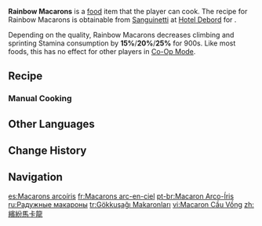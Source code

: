 {{Food Infobox
|id              = 108617
|description     = Small, multi-colored round pastries.
|desc_suspicious = The first one feels empty, the second is slanted, the third uneven, and the fourth's a fickle mix... As expected of a Fontainian dessert dictated by dozens of details, this will take more work to master.
|desc_basic      = There's a saying in Fontaine that a dessert spread without macarons is like having the many waters bereft of their source. Never mind the dessert artists in Fontainian kitchens &mdash; even dessert dilettantes on the streets know this adage by heart.
|desc_delicious  = The crisp shell wraps a thick, soft filling, and all is right with the world. Try one, and it shall be as if a little kitten's nose is nuzzling against your chest. Surely no one could help but fall for such an experience.
|type            = Adventurer's Dishes
|effectType      = Stamina Reduction
|effect          = Decreases all party members' climbing and sprinting Stamina consumption by (var1)% for 900s.
|eff_suspicious1 = 15
|eff_basic1      = 20
|eff_delicious1  = 25
|quality         = 3
|eff_att1        = Stamina
|eff_att2        = Climbing Stamina
|eff_att3        = Sprinting Stamina
|region          = Fontaine
|variant         = "Pick What You Like!"
|recipe          = Sold by [[Sanguinetti]]
|source1         = 
}}
'''Rainbow Macarons''' is a [[food]] item that the player can cook. The recipe for Rainbow Macarons is obtainable from [[Sanguinetti]] at [[Hotel Debord]] for {{Item|Mora|x=5,000}}.

Depending on the quality, Rainbow Macarons decreases climbing and sprinting Stamina consumption by '''15%'''/'''20%'''/'''25%'''  for 900s. Like most foods, this has no effect for other players in [[Co-Op Mode]].

{{Special Dish|Navia|"Pick What You Like!"}}

==Recipe==
{{Recipe
|type = Cooking
|Bird Egg = 3
|Sugar = 2
|Almond = 2
|Bulle Fruit = 1
|sort = Bird Egg,Sugar,Almond,Bulle Fruit
}}

===Manual Cooking===
{{Manual Cooking}}

==Other Languages==
{{Other Languages
|en       = Rainbow Macarons
|zhs      = 缤纷马卡龙
|zhs_rm   = Bīnfēn Mǎkǎlóng
|zht      = 繽紛馬卡龍
|zht_rm   = Bīnfēn Mǎkǎlóng
|zh_tl    = Colorful Macarons
|ja       = カラフルマカロン
|ja_rm    = Karafuru Makaron
|ja_tl    = Colorful Macarons
|ko       = 알록달록 마카롱
|ko_rm    = Allokdallok Makarong
|ko_tl    = Colorful Macarons
|es       = Macarons arcoíris
|es_tl    = Rainbow Macarons
|fr       = Macarons arc-en-ciel
|fr_tl    = Rainbow Macarons
|ru       = Радужные макароны
|ru_tl    = Rainbow Macarons
|th       = Rainbow Macarons
|vi       = Macaron Cầu Vồng
|vi_tl    = Rainbow Macarons
|de       = Regenbogen-Macarons
|de_tl    = Rainbow Macarons
|id       = Rainbow Macarons
|pt       = Macaron Arco-Íris
|pt_tl    = 
|tr       = Gökkuşağı Makaronları
|tr_tl    = 
|it       = Macaron arcobaleno
|it_tl    = Rainbow Macarons
}}

==Change History==
{{Change History|4.3}}

==Navigation==
{{Food Navbox}}

[[es:Macarons arcoíris]]
[[fr:Macarons arc-en-ciel]]
[[pt-br:Macaron Arco-Íris]]
[[ru:Радужные макароны]]
[[tr:Gökkuşağı Makaronları]]
[[vi:Macaron Cầu Vồng]]
[[zh:繽紛馬卡龍]]
